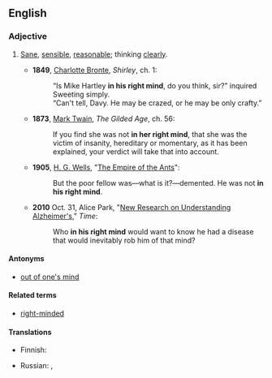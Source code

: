 ==English==

===Adjective===
{{head|en|adjective|head=[[in]] [[one's]] [[right]] [[mind]]}}

# {{context|idiomatic|lang=en}} [[sane|Sane]], [[sensible]], [[reasonable]]; thinking [[clearly]].
#* '''1849''', [[w:Charlotte Bronte|Charlotte Bronte]], ''Shirley'', ch. 1:
#*: “Is Mike Hartley '''in his right mind''', do you think, sir?” inquired Sweeting simply.
#*: “Can't tell, Davy. He may be crazed, or he may be only crafty.”
#* '''1873''', [[w:Mark Twain|Mark Twain]], ''The Gilded Age'', ch. 56:
#*: If you find she was not '''in her right mind''', that she was the victim of insanity, hereditary or momentary, as it has been explained, your verdict will take that into account.
#* '''1905''', [[w:H. G. Wells|H. G. Wells]], "[[w:Empire of the Ants|The Empire of the Ants]]":
#*: But the poor fellow was—what is it?—demented. He was not '''in his right mind'''.
#* '''2010''' Oct. 31, Alice Park, "[http://www.time.com/time/magazine/article/0,9171,2025572,00.html New Research on Understanding Alzheimer's]," ''Time'':
#*: Who '''in his right mind''' would want to know he had a disease that would inevitably rob him of that mind?

====Antonyms====
* [[out of one's mind]]

====Related terms====
* [[right-minded]]

====Translations====
{{trans-top|sane}}
* Finnish: {{t|fi|järjissään}} 
{{trans-mid}}
* Russian: {{t|ru|в здра́вом уме́|sc=Cyrl}} {{qualifier|in healthy/sound mind}}, {{t|ru|в своём уме́|sc=Cyrl}} {{qualifier|in one's (own) mind}}
{{trans-bottom}}